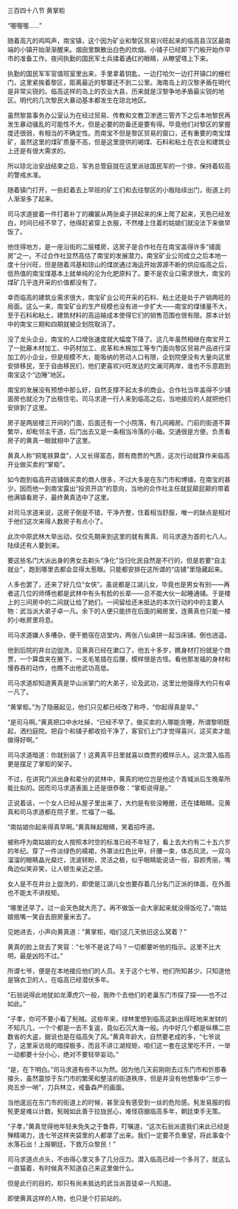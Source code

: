 

三百四十八节 黄掌柜

“喔喔喔……”

随着高亢的鸡鸣声，南宝镇，这个因为矿业和黎区贸易兴旺起来的临高县汉区最南端的小镇开始渐渐醒来。烟囱里飘散出白色的炊烟。小铺子已经卸下门板开始作早市的准备工作。夜间执勤的国民军士兵揉着通红的眼睛，从瞭望塔上下来。

执勤的国民军军官值班室里出来，手里拿着钥匙，一边打哈欠一边打开镇口的栅栏门，这里紧挨着黎区，距离最近的黎寨还不到二公里。海南岛上的汉黎矛盾在明代是非常尖锐的。临高这样的岛上的农业大县，历来就是汉黎争地矛盾最尖锐的地区。明代的几次黎民大暴动基本都发生在琼北地区。

虽然黎苗事务办公室认为在经过贸易、传教和文教卫渗透三管齐下之后本地黎民再发生暴动骚乱的可能性不大，但是必要的防备还是要有得。毕竟他们对黎区的掌握度还很弱，有相当的不确定性。而南宝不但是黎区贸易的窗口，还有重要的南宝煤矿，虽然这里的煤矿质量不高，但是这里提供的褐煤、石料和粘土在农业和建筑业上还是有很大需求的。

所以琼北治安战结束之后，军务总管庭就在这里派驻国民军的一个排，保持着较高的警戒水准。

随着镇门打开，一些赶着去上早班的矿工们和去往黎区的小贩陆续出门，街道上的人渐渐多了起来。

司马求道披着一件打着补丁的襽裳从两张桌子拼起来的床上爬了起来，天色已经发白，时间已经不早了，他得赶紧穿上衣服，不然楼上住着的姑娘们就没法下来做早饭了。

他住得地方，是一座沿街的二层楼房，这房子是合作社在在南宝盖得许多“铺面房”之一。不过合作社显然高估了南宝的发展潜力。南宝矿业公司成立之后本地一度十分兴旺，但是随着鸿基和琼山的煤炭通过海运开始源源不断的供应临高之后，低热值的南宝煤基本上就单纯的沦为化肥原料了。要不是农业口需求很大，南宝的煤矿几乎连开采的价值都没有了。

幸而临高的建筑业需求很大，南宝矿业公司开采的石料、粘土还是处于产销两旺的局面。这么一来，南宝矿业的生产规模也没有进一步扩大――南宝的煤储量不大，至于石料和粘土，建筑材料的高运输成本使得它们的销售范围也很有限。原本计划中的南宝三期和四期就被企划院取消了。

没了龙头企业，南宝的人口增张速度就大幅度下降了。这几年虽然相继在南宝开工了一批藤木材加工、中药材加工、皮革和木棉加工等专门面向黎区贸易产品进行深加工的小企业，但是规模不大，能吸纳的劳动人口有限，企划院便没有大量向这里安排移民，至于自由移民们，他们更喜欢兴旺发达的文澜河两岸，谁也不乐意跑到南宝这个“边陲”地区。

南宝的发展没有预想中那么好，自然支撑不起太多的商业。合作社当年盖得不少铺面房也就沦为了出租住宅。司马求道一行人来到临高之后，当地接应的人就把他们安排到了这里。

房子是两层楼三开间的门面，后面还有一个小院落，有几间厢房。门前的街道不算繁华，却毗邻主干道，后门出去又是一条相当冷落的小箱。交通很是方便。负责看房子的黄真一眼就相中了这里。

黄真人称“铜笔铁算盘”，人又长得富态，颇有商贾的气质，这次行动就算作来临高开业做买卖的“掌柜”。

如今跑到临高开店铺做买卖的商人很多，不过大多是在东门市和博铺，在南宝的甚少。因而他一到南宝露出“投资开店”的意向，当地的合作社主任就屁颠屁颠的带着他满镇看房子，最终黄真选中了这里。

对司马求道来说，这房子倒是不错，干净齐整，住着相当舒服，唯一的缺点是相对于他们这次来得人数房子有点小了。

此次中原武林大举出动，仅仅先期来到这里的就有黄真、司马求道为首的七八人。陆续还有人要到来。

要这些名门大派出身的男女去剃头“净化”当归化民自然是不行的，但是若要“自主就业”，跑到哪里去都会显得太惹眼。只能都安排在这所谓的“店铺”里隐藏起来。

人多也罢了，还来了好几位“女侠”。虽说都是江湖儿女，毕竟也是男女有别――再者这几位的师傅也都是武林中有头有脸的长辈――总不能大伙一起睡通铺。于是楼上的三间房中的二间就让给了她们，一间留给还未抵达的本次行动的中的主要人物：武当派大弟子卓一凡。余下的人便只能挤在后面的厢房里，连黄真也只能一楼的小帐房里将息。

司马求道嫌人多嘈杂，便干脆宿在店堂内，两张八仙桌拼一起当床铺，倒也逍遥。

他到后院的井台边盥洗，见黄真已经在漱口了，他五十多岁，瞧身材打扮就是个商贾，一个算盘夹在腋下，一支毛笔插在后腰，模样很是古怪。看他那发福的身材和慢吞吞的动作，也瞧不出他武功高低。

司马求道却知道黄真是华山派掌门的大弟子，论及武功，这里比他强得大约只有卓一凡了。

“黄掌柜。”为了隐蔽起见，他们只见都已经改了称呼，“你起得真是早。”

“是司马啊。”黄真把口中水吐掉，“已经不早了，做买卖的人哪能贪睡，所谓黎明既起，洒扫庭院。把自个和铺子都收拾干净了，客官们上门才觉得喜兴，这买卖才能做得好啊。”

司马求道暗道：你就别装了！这黄真平日里就喜以商贾的模样示人。这次潜入临高更是摆足了掌柜的架子。

不过，在讲究门派出身和辈分的武林中，黄真的地位岂是他这个青城派后生晚辈所能比拟的。因而司马求道表面上还是很恭敬：“掌柜说得是。”

正说着话，一个女人已经从屋子里出来了，大约是有些没睡醒，还在揉眼睛。见黄真和司马求道都在院子里，忙福了一福。

“南姑娘你起来得真早啊。”黄真眯起眼睛，笑着招呼道。

被称呼为南姑娘的女人按照本时空的标准已经不年轻了，看上去大约有二十五六岁的年纪。穿了一件淡绿色的襦裙，外罩淡红色比甲，纤腰一束，体态风流，一双乌溜溜的眼睛晶光粲烂，流波转盼，灵活之极，似乎眼睛能说话一般，容颜秀丽，嘴角边似笑非笑，让人顿生亲近之感。

女人是不在井台上盥洗的，即使是江湖儿女也要存着几分名门正派的体面，在外面也不能太不讲规矩。

“哪里还早了。过一会天色就大亮了。再不做饭一会大家起来就没得饭吃了。”南姑娘抿嘴一笑自去厨房量米去了。

见她进去，小声向黄真道：“黄掌柜，咱们这几天依旧这么窝着？”

黄真的脸上敛去了笑容：“七爷不是说了吗？一切都要听他的指示。这里不比大明，最是凶险不过。”

所谓七爷，便是在本地接应他们的人员。关于这个七爷，他们所知甚少，只知道他是锦衣卫的人，在临高已经潜伏多年。

“石翁说得此地犹如龙潭虎穴一般，我昨个去他们的老巢东门市探了探――也不过如此。”

“子孝，你可不要小看了髡贼。这些年来，绿林里想到临高这新出得旺地来发财的不知凡几，一个个都是一去不复返，竟似石沉大海一般。内中好几个都是纵横二京数省的大盗，据说也是在临高失了风。”黄真年龄大，自然要老成的多，“七爷说了，这里采访局的暗探极多，而且不讲江湖规矩，咱们这一套在这里吃不开，一举一动都要十分小心，绝对不要轻举妄动。”

“是，在下明白。”司马求道有些不以为然。因为他几天前刚刚去过东门市和忻那春接头，虽然震惊于东门市的繁荣和整洁的街道秩序，但是并没有他想象中“三步一岗五步一哨”，刀兵林立，戒备森严的画面。

当他逡巡在东门市的街道上的时候，甚至没有感受到一丝的危险感。髡发易服的假髡更是难以计数。髡贼如此善于拉拢民心，难怪窃据临高多年，朝廷束手无策。

“子孝，”黄真觉得他年轻未免失之于鲁莽，叮嘱道，“这次石翁派遣我们来此已经是殚精竭力，连七爷这样夹袋里的人都拿了出来。我们一定要不负重望，将此事查个水落石出！上报朝廷，下救万众黎民！”

司马求道点点头，不由得心里又多了几分压力。潜入临高已经一个多月了，就这么一直猫着，有时候真不知道自己来这里做什么。

但是此行的目的，却只有尚未抵达的武当派首徒卓一凡知道。

即使黄真这样的人物，也只是个打前站的。

